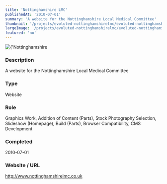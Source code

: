 ```yaml
---
title: 'Nottinghamshire LMC'
publishedAt: '2010-07-01'
summary: 'A website for the Nottinghamshire Local Medical Committee'
thumbnail: '/projects/evoluted-nottinghamshirelmc/evoluted-nottinghamshirelmc_small.jpg'
largeImage: '/projects/evoluted-nottinghamshirelmc/evoluted-nottinghamshirelmc_large.jpg'
featured: 'no'
---
```


<div className="relative w-full h-[400px] sm:h-[600px] md:h-[760px] lg:h-[920px]">
  <Image
    alt={'Nottinghamshire LMC'}
    src={'/projects/evoluted-nottinghamshirelmc/evoluted-nottinghamshirelmc.jpg'}
    sizes="(max-width: 640px) 100%, 100%"
    fill={true}
    priority
    style={{
      objectFit: 'contain'
    }}
  />
</div>

### Description

A website for the Nottinghamshire Local Medical Committee


### Type

Website

### Role

Graphics Work, Addition of Content (Parts), Stock Photography Selection, Slideshow (Homepage), Build (Parts), Browser Compatibility, CMS Development

### Completed
2010-07-01

### Website / URL
http://www.nottinghamshirelmc.co.uk


